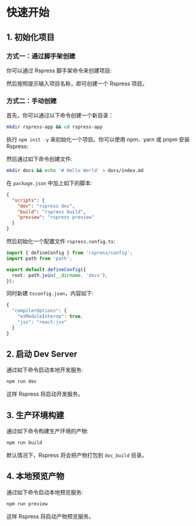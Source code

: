 # 快速开始


## 1. 初始化项目

### 方式一：通过脚手架创建

你可以通过 Rspress 脚手架命令来创建项目:

<PackageManagerTabs command="create rspress@latest" />

然后按照提示输入项目名称，即可创建一个 Rspress 项目。

### 方式二：手动创建

首先，你可以通过以下命令创建一个新目录：

```bash
mkdir rspress-app && cd rspress-app
```

执行 `npm init -y` 来初始化一个项目。你可以使用 npm、yarn 或 pnpm 安装 Rspress:

<PackageManagerTabs command="install rspress typescript ts-node -D" />

然后通过如下命令创建文件:

```bash
mkdir docs && echo '# Hello World' > docs/index.md
```

在 `package.json` 中加上如下的脚本:

```json
{
  "scripts": {
    "dev": "rspress dev",
    "build": "rspress build",
    "preview": "rspress preview"
  }
}
```

然后初始化一个配置文件 `rspress.config.ts`:

```ts title="rspress.config.ts"
import { defineConfig } from 'rspress/config';
import path from 'path';

export default defineConfig({
  root: path.join(__dirname, 'docs'),
});
```

同时新建 `tsconfig.json`，内容如下:

```ts
{
  "compilerOptions": {
    "esModuleInterop": true,
    "jsx": "react-jsx"
  }
}
```

## 2. 启动 Dev Server

通过如下命令启动本地开发服务:

```bash
npm run dev
```

这样 Rspress 将启动开发服务。

## 3. 生产环境构建

通过如下命令构建生产环境的产物:

```bash
npm run build
```

默认情况下，Rspress 将会把产物打包到 `doc_build` 目录。

## 4. 本地预览产物

通过如下命令启动本地预览服务:

```bash
npm run preview
```

这样 Rspress 将启动产物预览服务。
